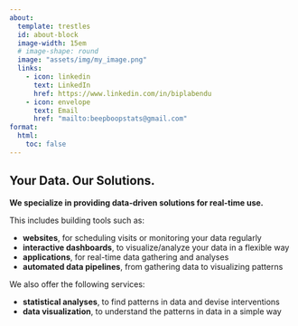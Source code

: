 ```yaml
---
about:
  template: trestles
  id: about-block
  image-width: 15em
  # image-shape: round
  image: "assets/img/my_image.png"
  links:
    - icon: linkedin
      text: LinkedIn
      href: https://www.linkedin.com/in/biplabendu
    - icon: envelope
      text: Email
      href: "mailto:beepboopstats@gmail.com"  
format:
  html:
    toc: false
---
```


::: {#about-block}
## Your Data. Our Solutions.

__We specialize in providing data-driven solutions for real-time use.__

This includes building tools such as:

- __websites__, for scheduling visits or monitoring your data regularly
- __interactive dashboards__, to visualize/analyze your data in a flexible way
- __applications__, for real-time data gathering and analyses
- __automated data pipelines__, from gathering data to visualizing patterns

We also offer the following services:

- __statistical analyses__, to find patterns in data and devise interventions
- __data visualization__, to understand the patterns in data in a simple way

::: 

<!-- ```{r} -->
<!-- dttm <- Sys.time() |>  -->
<!--   .POSIXct("MST") |>  -->
<!--   format("%Y-%m-%d %H:%M %Z") -->

<!-- today <- Sys.time() |> .POSIXct("MST") |> lubridate::as_date() -->
<!-- ``` -->

<!-- <p align = "right" style="font-size: 15px;"> -->
<!-- Last updated on `r today` -->
<!-- </p> -->
